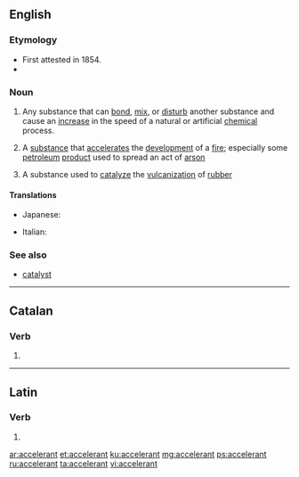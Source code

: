 ==English==
{{wikipedia}}

===Etymology===
* First attested in 1854.
* {{suffix|accelerate|ant}}

===Noun===
{{en-noun}}

# {{context|chemistry|lang=en}} Any substance that can [[bond]], [[mix]], or [[disturb]] another substance and cause an [[increase]] in the speed of a natural or artificial [[chemical]] process.
# A [[substance]] that [[accelerate]]s the [[development]] of a [[fire]]; especially some [[petroleum]] [[product]] used to spread an act of [[arson]]
# {{context|chemistry|lang=en}} A substance used to [[catalyze]] the [[vulcanization]] of [[rubber]]

====Translations====
{{trans-top|substance that can bond, mix, or disturb another substance}}
* Japanese: {{t|ja|促進剤|tr=そくしんざい, sokushinzai|sc=Jpan}}
{{trans-mid}}
{{trans-bottom}}

{{trans-top|substance that accelerates the devolpment of a fire}}
{{trans-mid}}
{{trans-bottom}}

{{trans-top|substance used to catalyze the vulcanization of rubber}}
{{trans-mid}}
{{trans-bottom}}

{{checktrans-top}}
* Italian: {{t|it|accelerante|m}}
{{trans-bottom}}

===See also===
* [[catalyst]]

----

==Catalan==

===Verb===
{{head|ca|verb form}}

# {{ca-verb form of|t=pres|m=ptc|accelerar}}

----

==Latin==

===Verb===
{{la-verb-form|accelerant}}

# {{conjugation of|accelerō||3|p|pres|act|ind|lang=la}}

[[ar:accelerant]]
[[et:accelerant]]
[[ku:accelerant]]
[[mg:accelerant]]
[[ps:accelerant]]
[[ru:accelerant]]
[[ta:accelerant]]
[[vi:accelerant]]